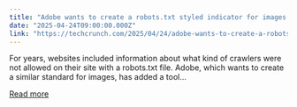 ```yaml
---
title: "Adobe wants to create a robots.txt styled indicator for images used in AI training"
date: "2025-04-24T09:00:00.000Z"
link: "https://techcrunch.com/2025/04/24/adobe-wants-to-create-a-robots-txt-styled-indicator-for-images-used-in-ai-training/"
---
```


For years, websites included information about what kind of crawlers were not allowed on their site with a robots.txt file. Adobe, which wants to create a similar standard for images, has added a tool...

[Read more](https://techcrunch.com/2025/04/24/adobe-wants-to-create-a-robots-txt-styled-indicator-for-images-used-in-ai-training/)
